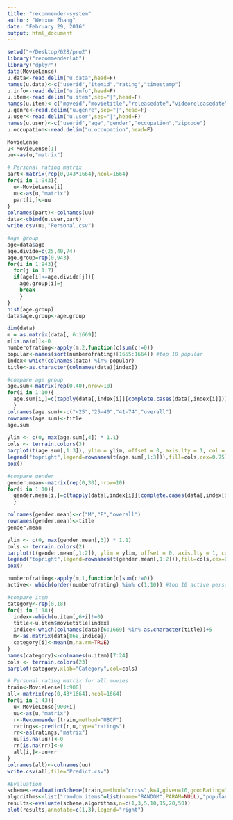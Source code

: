 ```yaml
---
title: "recommender-system"
author: "Wenxue Zhang"
date: "February 29, 2016"
output: html_document
---
```


```r
setwd("~/Desktop/628/pro2")
library("recommenderlab")
library("dplyr")
data(MovieLense)
u.data<-read.delim("u.data",head=F)
names(u.data)<-c("userid","itemid","rating","timestamp")
u.info<-read.delim("u.info",head=F)
u.item<-read.delim("u.item",sep="|",head=F)
names(u.item)<-c("moveid","movietitle","releasedate","videoreleasedate","IMDbURL","uknown","Action","Adventure","Animation","Children's","Comedy","Crime","Documentary","Drama","Fantasy","Film-Noir","Horror","Musical","Mystery","Romance","Sci-Fi","Thriller","War","Western")
u.genre<-read.delim("u.genre",sep="|",head=F)
u.user<-read.delim("u.user",sep="|",head=F)
names(u.user)<-c("userid","age","gender","occupation","zipcode")
u.occupation<-read.delim("u.occupation",head=F)

MovieLense
u<-MovieLense[1]
uu<-as(u,"matrix")

# Personal rating matrix
part<-matrix(rep(0,943*1664),ncol=1664) 
for(i in 1:943){
  u<-MovieLense[i]
  uu<-as(u,"matrix")
  part[i,]<-uu
}
colnames(part)<-colnames(uu)
data<-cbind(u.user,part)
write.csv(uu,"Personal.csv")

#age group
age=data$age
age.divide=c(25,40,74)
age.group=rep(0,943)
for(i in 1:943){
  for(j in 1:7)
  if(age[i]<=age.divide[j]){
    age.group[i]=j
    break
    }
}
hist(age.group)
data$age.group<-age.group

dim(data)
m = as.matrix(data[, 6:1669])
m[is.na(m)]<-0
numberofrating<-apply(m,2,function(c)sum(c!=0))
popular<-names(sort(numberofrating)[1655:1664]) #top 10 popular
index<-which(colnames(data) %in% popular)
title<-as.character(colnames(data)[index])

#compare age group
age.sum<-matrix(rep(0,40),nrow=10)
for(i in 1:10){
  age.sum[i,]=c(tapply(data[,index[i]][complete.cases(data[,index[i]])],INDEX = data$age.group[complete.cases  (data[,index[i]])],FUN = sum),sum(data[,index[i]],na.rm=TRUE))
  }
colnames(age.sum)<-c("<25","25-40","41-74","overall")
rownames(age.sum)<-title
age.sum
 
ylim <- c(0, max(age.sum[,4]) * 1.1) 
cols <- terrain.colors(3) 
barplot(t(age.sum[,1:3]), ylim = ylim, offset = 0, axis.lty = 1, col = cols,beside=T)
legend("topright",legend=rownames(t(age.sum[,1:3])),fill=cols,cex=0.75)
box()

#compare gender
gender.mean<-matrix(rep(0,30),nrow=10)
for(i in 1:10){
  gender.mean[i,]=c(tapply(data[,index[i]][complete.cases(data[,index[i]])],INDEX = data$gender[complete.cases  (data[,index[i]])],FUN = mean),mean(data[,index[i]],na.rm=TRUE))
  }

colnames(gender.mean)<-c("M","F","overall")
rownames(gender.mean)<-title
gender.mean

ylim <- c(0, max(gender.mean[,3]) * 1.1) 
cols <- terrain.colors(2) 
barplot(t(gender.mean[,1:2]), ylim = ylim, offset = 0, axis.lty = 1, col = cols,beside=T)
legend("topright",legend=rownames(t(gender.mean[,1:2])),fill=cols,cex=0.75)
box()

numberofrating<-apply(m,1,function(c)sum(c!=0))
active<- which(order(numberofrating) %in% c(1:10)) #top 10 active person

#compare item 
category<-rep(0,18)
for(i in 1:18){
  index<-which(u.item[,6+i]!=0)
  title<-u.item$movietitle[index]
  indice<-which(colnames(data)[6:1669] %in% as.character(title))+5
  m<-as.matrix(data[868,indice])
  category[i]<-mean(m,na.rm=TRUE)
}
names(category)<-colnames(u.item)[7:24]
cols <- terrain.colors(23)
barplot(category,xlab="Category",col=cols)

# Personal rating matrix for all movies
train<-MovieLense[1:900]
all<-matrix(rep(0,43*1664),ncol=1664)
for(i in 1:43){
  u<-MovieLense[900+i]
  uu<-as(u,"matrix")
  r<-Recommender(train,method="UBCF")
  ratings<-predict(r,u,type="ratings")
  rr<-as(ratings,"matrix")
  uu[is.na(uu)]<-0
  rr[is.na(rr)]<-0
  all[i,]<-uu+rr
}
colnames(all)<-colnames(uu)
write.csv(all,file="Predict.csv")
```

```r
#Evaluation
scheme<-evaluationScheme(train,method="cross",k=4,given=10,goodRating=3)
algorithms<-list("random items"=list(name="RANDOM",PARAM=NULL),"popular items"=list(name="POPULAR",param=NULL),"user-based CF"=list(name="UBCF",param=list(method="Cosine",nn=50)),"item-based CF"=list(name="IBCF",param=list(method="Cosine",k=50)))
results<-evaluate(scheme,algorithms,n=c(1,3,5,10,15,20,50))
plot(results,annotate=c(1,3),legend="right")
```
